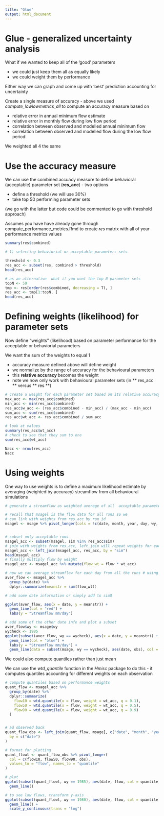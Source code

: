 ```yaml
---
title: "Glue"
output: html_document
---
```


# Glue - generalized uncertainty analysis

What if we wanted to keep all of the 'good' parameters

* we could just keep them all as equally likely
* we could weight them by performance

Either way we can graph and come up with 'best' prediction accounting for uncertainty

Create a single measure of accuracy - above we used *compute_lowlowmetrics_all* to compute an accuracy measure based on

* relative error in annual minimum flow estimate
* relative error in monthly flow during low flow period
* correlation between observed and modelled annual minimum flow
* correlation between observed and modelled flow during the low flow period

We weighted all 4 the same

# Use the accuracy measure 

We can use the combined accuacy measure to define behavioral (acceptable) parameter set (**res_acc**) - two options

* define a threshold (we will use 30%)
* take top 50 performing parameter sets

(we go with the latter but code could be commented to go with threshold approach)

Assumes you have have already gone through compute_performance_metrics.Rmd to create *res* matrix with all of your performance metrics values

```r
summary(res$combined)

# 1) selecting behaviorial or acceptable parameters sets

threshold <- 0.3
res_acc <- subset(res, combined > threshold)
head(res_acc)

# as an alternative  what if you want the top N parameter sets
topN <- 50
tmp <- res[order(res$combined, decreasing = T), ]
res_acc <- tmp[1:topN, ]
head(res_acc)
```

# Defining weights (likelihood) for parameter sets

Now define "weights" (likelihood) based on parameter performance for the acceptable or behaviorial parameters

We want the sum of the weights to equal 1

* accuracy measure defined above will define weight
* we normalize by the range of accuracy for the behavioural parameters  
* this **relative accuracy ** becomes the weight
* note we now only work with behavioural parameter sets (in ** res_acc ** versus ** res **)



```r
# create a weight for each parameter set based on its relative accuracy - we do this so all weights sum to 1
max_acc <- max(res_acc$combined)
min_acc <- min(res_acc$combined)
res_acc$w_acc <- (res_acc$combined - min_acc) / (max_acc - min_acc)
sum_acc <- sum(res_acc$combined)
res_acc$wt_acc <- res_acc$combined / sum_acc

# look at values
summary(res_acc$wt_acc)
# check to see that they sum to one
sum(res_acc$wt_acc)

Nacc <- nrow(res_acc)
Nacc
```

# Using weights

One way to use weights is to define a maximum likelihood estimate by averaging (weighted by accuracy) streamflow from all behavioural simulations 



```r
# generate a streamflow as weighted average of all  acceptable parameter sets

# recall that msagel is the flow data for all runs so we
# can link with weights from res_acc by run id
msagel <- msage %>% pivot_longer(cols = !c(date, month, year, day, wy, obs), names_to = "sim", values_to = "flow")


# subset only acceptable runs
msagel_acc <- subset(msagel, sim %in% res_acc$sim)
# join with weights from res_acc, left_join will repeat weights for each day in streamflow trajectory
msagel_acc <- left_join(msagel_acc, res_acc, by = "sim")
head(msagel_acc)
# finally multiply flow by weight
msagel_acc <- msagel_acc %>% mutate(flow_wt = flow * wt_acc)

# now we can average streamflow for each day from all the runs # using the weights
aver_flow <- msagel_acc %>%
  group_by(date) %>%
  dplyr::summarize(meanstr = sum(flow_wt))

# add some date information or simply add to simQ

ggplot(aver_flow, aes(x = date, y = meanstr)) +
  geom_line(col = "red") +
  labs(y = "Streamflow mm/day")

# add some of the other date info and plot a subset
aver_flow$wy <- msage$wy
wycheck <- 1985
ggplot(subset(aver_flow, wy == wycheck), aes(x = date, y = meanstr)) +
  geom_line(col = "blue") +
  labs(y = "Streamflow mm/day") +
  geom_line(data = subset(msage, wy == wycheck), aes(date, obs), col = "red")
```
We could also compute quantiles rather than just mean

We can use the *wtd_quantile* function in the *Hmisc* package to do this - it computes quantiles accounting for different weights on each observation

```r
# compute quantiles based on performance weights
quant_flow <- msagel_acc %>%
  group_by(date) %>%
  dplyr::summarize(
    flow10 = wtd.quantile(x = flow, weight = wt_acc, q = 0.1),
    flow50 = wtd.quantile(x = flow, weight = wt_acc, q = 0.5),
    flow90 = wtd.quantile(x = flow, weight = wt_acc, q = 0.9)
  )


# ad observed back
quant_flow_obs <- left_join(quant_flow, msage[, c("date", "month", "year", "day", "wy", "obs")],
  by = c("date")
)

# format for plotting
quant_flowl <- quant_flow_obs %>% pivot_longer(
  col = c(flow10, flow50, flow90, obs),
  values_to = "flow", names_to = "quantile"
)

# plot
ggplot(subset(quant_flowl, wy == 1985), aes(date, flow, col = quantile)) +
  geom_line()

# to see low flows, transform y-axis
ggplot(subset(quant_flowl, wy == 1980), aes(date, flow, col = quantile)) +
  geom_line() +
  scale_y_continuous(trans = "log")
```
